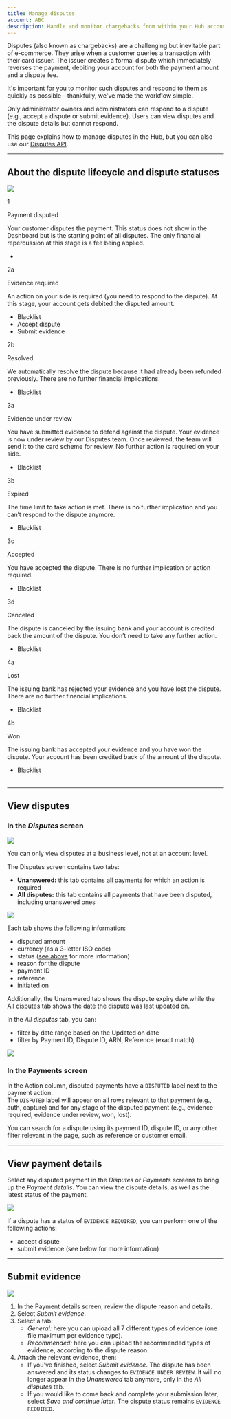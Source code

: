 ```yaml
---
title: Manage disputes
account: ABC
description: Handle and monitor chargebacks from within your Hub account.
---
```


Disputes (also known as chargebacks) are a challenging but inevitable part of e-commerce. They arise when a customer queries a transaction with their card issuer. The issuer creates a formal dispute which immediately reverses the payment, debiting your account for both the payment amount and a dispute fee.

It's important for you to monitor such disputes and respond to them as quickly as possible—thankfully, we've made the workflow simple.

<TipBox variant="note">

Only administrator owners and administrators can respond to a dispute (e.g., accept a dispute or submit evidence). Users can view disputes and the dispute details but cannot respond.

</TipBox>
<TipBox variant="tip">

This page explains how to manage disputes in the Hub, but you can also use our [Disputes API](/display/DOCS/Disputes+API).

</TipBox>

---

## About the dispute lifecycle and dispute statuses

<img src="/docs/TheHub/ManageDisputes/1-Disputes+flow.png" />

<Table>
<TableHead headers={['Step', 'Status', 'description', 'Possible actions in the Hub']} />
<TableBody>

<TableRow>
<TableCell>

1

</TableCell>
<TableCell>

Payment disputed

</TableCell>
<TableCell>

Your customer disputes the payment. This status does not show in the Dashboard but is the starting point of all disputes. The only financial repercussion at this stage is a fee being applied.

</TableCell>
<TableCell>

-

</TableCell>
</TableRow>

<TableRow>
<TableCell>

2a

</TableCell>
<TableCell>

Evidence required

</TableCell>
<TableCell>

An action on your side is required (you need to respond to the dispute). At this stage, your account gets debited the disputed amount.

</TableCell>
<TableCell>

- Blacklist
- Accept dispute
- Submit evidence

</TableCell>
</TableRow>

<TableRow>
<TableCell>

2b

</TableCell>
<TableCell>

Resolved

</TableCell>
<TableCell>

We automatically resolve the dispute because it had already been refunded previously. There are no further financial implications.

</TableCell>
<TableCell>

- Blacklist

</TableCell>
</TableRow>

<TableRow>
<TableCell>

3a

</TableCell>
<TableCell>

Evidence under review

</TableCell>
<TableCell>

You have submitted evidence to defend against the dispute. Your evidence is now under review by our Disputes team. Once reviewed, the team will send it to the card scheme for review. No further action is required on your side.

</TableCell>
<TableCell>

- Blacklist

</TableCell>
</TableRow>

<TableRow>
<TableCell>

3b

</TableCell>
<TableCell>

Expired

</TableCell>
<TableCell>

The time limit to take action is met. There is no further implication and you can’t respond to the dispute anymore.

</TableCell>
<TableCell>

- Blacklist

</TableCell>
</TableRow>

<TableRow>
<TableCell>

3c

</TableCell>
<TableCell>

Accepted

</TableCell>
<TableCell>

You have accepted the dispute. There is no further implication or action required.

</TableCell>
<TableCell>

- Blacklist

</TableCell>
</TableRow>

<TableRow>
<TableCell>

3d

</TableCell>
<TableCell>

Canceled

</TableCell>
<TableCell>

The dispute is canceled by the issuing bank and your account is credited back the amount of the dispute. You don’t need to take any further action.

</TableCell>
<TableCell>

- Blacklist

</TableCell>
</TableRow>

<TableRow>
<TableCell>

4a

</TableCell>
<TableCell>

Lost

</TableCell>
<TableCell>

The issuing bank has rejected your evidence and you have lost the dispute. There are no further financial implications.

</TableCell>
<TableCell>

- Blacklist

</TableCell>
</TableRow>

<TableRow>
<TableCell>

4b

</TableCell>
<TableCell>

Won

</TableCell>
<TableCell>

The issuing bank has accepted your evidence and you have won the dispute. Your account has been credited back of the amount of the dispute.

</TableCell>
<TableCell>

- Blacklist

</TableCell>
</TableRow>

</TableBody>
</Table>

---

## View disputes

### In the _Disputes_ screen

<img maxWidth={428} src="/docs/TheHub/ManageDisputes/2-view-disputes.png" />

<TipBox variant="info">

You can only view disputes at a business level, not at an account level.

</TipBox>

The Disputes screen contains two tabs:

*   **Unanswered:** this tab contains all payments for which an action is required
*   **All disputes:** this tab contains all payments that have been disputed, including unanswered ones

<img maxWidth={641} src="/docs/TheHub/ManageDisputes/3-disputes-screen.png" />

Each tab shows the following information:

*   disputed amount
*   currency (as a 3-letter ISO code)
*   status ([see above](#Managedisputes-lifecycleandstatuses) for more information)
*   reason for the dispute
*   payment ID
*   reference
*   initiated on

Additionally, the Unanswered tab shows the dispute expiry date while the All disputes tab shows the date the dispute was last updated on.

<TipBox variant="tip">

In the _All disputes_ tab, you can:

*   filter by date range based on the Updated on date
*   filter by Payment ID, Dispute ID, ARN, Reference (exact match)

</TipBox>

<img maxWidth={641} src="/docs/TheHub/ManageDisputes/4-all-disputes.png" />

### In the Payments screen

In the Action column, disputed payments have a `DISPUTED` label next to the payment action.  
The `DISPUTED` label will appear on all rows relevant to that payment (e.g., auth, capture) and for any stage of the disputed payment (e.g., evidence required, evidence under review, won, lost).

<TipBox variant="tip">

You can search for a dispute using its payment ID, dispute ID, or any other filter relevant in the page, such as reference or customer email.

</TipBox>

---

## View payment details

Select any disputed payment in the _Disputes_ or _Payments_ screens to bring up the _Payment details_. You can view the dispute details, as well as the latest status of the payment.

<img maxWidth={641} src="/docs/TheHub/ManageDisputes/5-view-payment-details.png" />

<TipBox variant="tip">

If a dispute has a status of `EVIDENCE REQUIRED`, you can perform one of the following actions:

*   accept dispute
*   submit evidence (see below for more information)

</TipBox>

---

## Submit evidence

<img maxWidth={641} src="/docs/TheHub/ManageDisputes/6-submit-evidence.png" />

1.  In the Payment details screen, review the dispute reason and details.
2.  Select _Submit evidence_.
3.  Select a tab:
    *   _General:_ here you can upload all 7 different types of evidence (one file maximum per evidence type).
    *   _Recommended:_ here you can upload the recommended types of evidence, according to the dispute reason.
4.  Attach the relevant evidence, then:
    *   If you've finished, select _Submit evidence_. The dispute has been answered and its status changes to `EVIDENCE UNDER REVIEW`. It will no longer appear in the _Unanswered_ tab anymore, only in the _All disputes_ tab.
    *   If you would like to come back and complete your submission later, select _Save and continue later_. The dispute status remains `EVIDENCE REQUIRED`.
